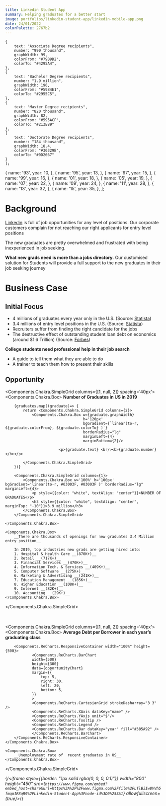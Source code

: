 ```yaml
---
title: Linkedin Student App
summary: Helping graduates for a better start
image: portfolios/linkedin-student-app/linkedin-mobile-app.png
date: 24/01/2022
colorPalette: 2767b2
---
```


    {
        text: "Associate Degree recipients",
        number: "990 thousand",
        graphWidth: 99,
        colorFrom: "#79B9D2",
        colorTo: "#4295A4",
    },
    {
        text: "Bachelor Degree recipients",
        number: "1.9 million",
        graphWidth: 190,
        colorFrom: "#5984E1",
        colorTo: "#2955C5",
    },
    {
        text: "Master Degree recipients",
        number: "820 thousand",
        graphWidth: 82,
        colorFrom: "#595ACF",
        colorTo: "#213E89"
    },
    {
        text: "Doctorate Degree recipients",
        number: "184 thousand",
        graphWidth: 18.4,
        colorFrom: "#30329B",
        colorTo: "#0D2667"
    }
    ];

  {
    name: '93',
    year: 10,
  },
  {
    name: '95',
    year: 13,
  },
  {
    name: '97',
    year: 15,
  },
  {
    name: '99',
    year: 16,
  },
  {
    name: '01',
    year: 18,
  },
  {
    name: '05',
    year: 19,
  },
  {
    name: '07',
    year: 22,
  },
    {
    name: '09',
    year: 24,
  },
    {
    name: '11',
    year: 28,
  },
    {
    name: '13',
    year: 32,
  },
  {
    name: '15',
    year: 35,
  },
];

# Background

[Linkedin](https://linkedin.com/) is full of job opportunities 
for any level of positions. Our corporate customers complain for not 
reaching our right applicants for entry level positions

The new graduates are pretty overwhelmed 
and frustrated with being inexperienced 
in job seeking.

__What new grads need is more than a jobs directory.__
Our customised solution for Students will provide a full support to the new graduates in their job seeking journey

# Business Case

## Initial Focus

* 4 millions of graduates every year only in the U.S. (Source: [Statista](https://statista.com))
* 3.4 millions of entry level positions in the U.S.  (Source: [Statista](https://statista.com))
* Recruiters suffer from finding the right candidate for the jobs
* The destructive effect of outstanding student loan debt on economics (around $1.6 Trillion) (Source: [Forbes](https://forbes.com))

__College students need professional help in their job search__
* A guide to tell them what they are able to do 
* A trainer to teach them how to present their skills

## Opportunity

<Components.Chakra.SimpleGrid columns={[1, null, 2]} spacing='40px'>
    <Components.Chakra.Box>
        __Number of Graduates in US in 2019__
      
        {graduates.map((graduate)=> {
            return <Components.Chakra.SimpleGrid columns={2}>
                <Components.Chakra.Box w={graduate.graphWidth} 
                                       h='120px' 
                                       bgGradient={`linear(to-r, ${graduate.colorFrom}, ${graduate.colorTo} )`} 
                                       borderRadius="lg" 
                                       marginLeft={4}
                                       marginBottom={2}/>
                    
                            <p>{graduate.text} <br/><b>{graduate.number}</b></p>
                                
            </Components.Chakra.SimpleGrid>     
        })}
         
        <Components.Chakra.SimpleGrid columns={1}>
            <Components.Chakra.Box w='100%' h='100px' bgGradient='linear(to-r, #03003F, #03003F )' borderRadius="lg" marginLeft={4}>
                <p style={{color: "white", textAlign: "center"}}>NUMBER OF GRADUATES</p>
                <h3 style={{color: "white", textAlign: "center", marginTop: "-10"}}>3.9 million</h3>
            </Components.Chakra.Box>       
        </Components.Chakra.SimpleGrid>        

    </Components.Chakra.Box>

    <Components.Chakra.Box>
        __There are thousands of openings for new graduates 3.4 Million entry position__

        In 2019, top industries new grads are getting hired into:
        1. Hospital & Health Care __(870K+)__
        2. Retail __(717K+)__
        3. Financial Services __(470K+)__
        4. Information Tech. & Services __(409K+)__
        5. Computer Software __(275K+)__
        6. Marketing & Advertising __(241K+)__
        7. Education Management __(185K+)__
        8. Higher Education __(108K+)__
        9. Internet __(82K+)__
        10. Accounting __(29K+)__
    </Components.Chakra.Box>
</Components.Chakra.SimpleGrid>

<br/><br/>
<Components.Chakra.SimpleGrid columns={[1, null, 2]} spacing='40px'>
    <Components.Chakra.Box>
        __Average Debt per Borrower in each year’s graduating class__

        <Components.ReCharts.ResponsiveContainer width="100%" height={500}>
                <Components.ReCharts.BarChart
                width={500}
                height={300}
                data={opportunityChart}
                margin={{
                    top: 5,
                    right: 30,
                    left: 20,
                    bottom: 5,
                }}
                >
                <Components.ReCharts.CartesianGrid strokeDasharray="3 3" />
                <Components.ReCharts.XAxis dataKey="name" />
                <Components.ReCharts.YAxis unit="$"/>
                <Components.ReCharts.Tooltip />
                <Components.ReCharts.Legend />
                <Components.ReCharts.Bar dataKey="year" fill="#385A92" />
                </Components.ReCharts.BarChart>
        </Components.ReCharts.ResponsiveContainer>
    </Components.Chakra.Box>

    <Components.Chakra.Box>
        __Unemployment rate of  recent graduates in US__
    </Components.Chakra.Box>
</Components.Chakra.SimpleGrid>

{/*<iframe style={{border: "1px solid rgba(0, 0, 0, 0.1)"}}
width="800" 
height="450" 
src={`https://www.figma.com/embed?embed_host=share&url=https%3A%2F%2Fwww.figma.com%2Ffile%2FLTlBiIw8VVh5fmqm1R8qR9%2FLinkedin-Student-App%3Fnode-id%3D0%253A1`} allowfullscreen={true}></iframe>*/}
